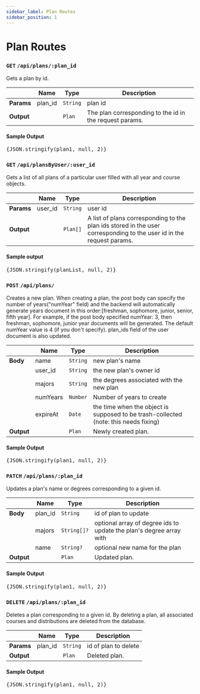 ```yaml
---
sidebar_label: Plan Routes
sidebar_position: 1
---
```


# Plan Routes


### `GET` `/api/plans/:plan_id`

Gets a plan by id.

|            | Name    | Type     | Description                                             |
| ---------- | ------- | -------- | ------------------------------------------------------- |
| **Params** | plan_id | `String` | plan id                                                 |
| **Output** |         | `Plan`   | The plan corresponding to the id in the request params. |

#### Sample Output

<samp>
  <pre>{JSON.stringify(plan1, null, 2)}</pre>
</samp>

### `GET` `/api/plansByUser/:user_id`

Gets a list of all plans of a particular user filled with all year and course objects.

|            | Name    | Type     | Description                                                                                                          |
| ---------- | ------- | -------- | -------------------------------------------------------------------------------------------------------------------- |
| **Params** | user_id | `String` | user id                                                                                                              |
| **Output** |         | `Plan[]` | A list of plans corresponding to the plan ids stored in the user corresponding to the user id in the request params. |

#### Sample output

<samp>
  <pre>{JSON.stringify(planList, null, 2)}</pre>
</samp>

### `POST` `/api/plans/`

Creates a new plan. When creating a plan, the post body can specify the number of years("numYear" field) and the backend will automatically generate years document in this order:[freshman, sophomore, junior, senior, fifth year]. For example, if the post body specified numYear: 3, then freshman, sophomore, junior year documents will be generated. The default numYear value is 4 (if you don't specify). plan_ids field of the user document is also updated.

|            | Name     | Type     | Description                                                                          |
| ---------- | -------- | -------- | ------------------------------------------------------------------------------------ |
| **Body**   | name     | `String` | new plan's name                                                                      |
|            | user_id  | `String` | the new plan's owner id                                                              |
|            | majors   | `String` | the degrees associated with the new plan                                             |
|            | numYears | `Number` | Number of years to create                                                            |
|            | expireAt | `Date`   | the time when the object is supposed to be trash-collected (note: this needs fixing) |
| **Output** |          | `Plan`   | Newly created plan.                                                                  |

#### Sample Output

<samp>
  <pre>{JSON.stringify(plan1, null, 2)}</pre>
</samp>

### `PATCH` `/api/plans/:plan_id`

Updates a plan's name or degrees corresponding to a given id.

|            | Name    | Type        | Description                                                         |
| ---------- | ------- | ----------- | ------------------------------------------------------------------- |
| **Body**   | plan_id | `String`    | id of plan to update                                                |
|            | majors  | `String[]?` | optional array of degree ids to update the plan's degree array with |
|            | name    | `String?`   | optional new name for the plan                                      |
| **Output** |         | `Plan`      | Updated plan.                                                       |

#### Sample Output

<samp>
  <pre>{JSON.stringify(plan1, null, 2)}</pre>
</samp>

### `DELETE` `/api/plans/:plan_id`

Deletes a plan corresponding to a given id. By deleting a plan, all associated courses and distributions are deleted from the database.

|            | Name    | Type     | Description          |
| ---------- | ------- | -------- | -------------------- |
| **Params** | plan_id | `String` | id of plan to delete |
| **Output** |         | `Plan`   | Deleted plan.        |

#### Sample Output

<samp>
  <pre>{JSON.stringify(plan1, null, 2)}</pre>
</samp>

